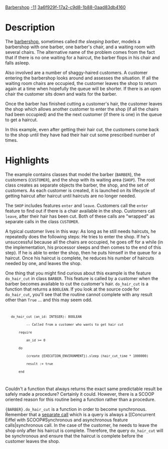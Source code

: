 [[Property:title|Barbershop]]
[[Property:weight|-11]]
[[Property:uuid|3a6f929f-17a2-c9d8-1b88-0aad83db4160]]
{{UnderConstruction}}


{{Beta}}


=Description=

The [http://en.wikipedia.org/wiki/Sleeping_barber_problem barbershop], sometimes called ''the sleeping barber'', models a barbershop with one barber, one barber's chair, and a waiting room with several chairs. The alternative name of the problem comes from the fact that if there is no one waiting for a haircut, the barber flops in his chair and falls asleep. 

Also involved are a number of shaggy-haired customers. A customer entering the barbershop looks around and assesses the situation. If all the waiting room chairs are occupied, the customer leaves the shop to return again at a time when hopefully the queue will be shorter. If there is an open chair the customer sits down and waits for the barber.

Once the barber has finished cutting a customer's hair, the customer leaves the shop which allows another customer to enter the shop (if all the chairs had been occupied) and the the next customer (if there is one) in the queue to get a haircut.

In this example, even after getting their hair cut, the customers come back to the shop until they have had their hair cut some prescribed number of times.


=Highlights=

The example contains classes that model the barber (<code>BARBER</code>), the customers (<code>CUSTOMER</code>), and the shop with its waiting area (<code>SHOP</code>). The root class creates as separate objects the barber, the shop, and the set of customers. As each customer is created, it is launched on its lifecycle of getting haircut after haircut until haircuts are no longer needed.

The <code>SHOP</code> includes features <code>enter</code> and <code>leave</code>. Customers call the <code>enter</code> feature to find out if there is a chair available in the shop. Customers call <code>leave</code>, after their hair has been cut. Both of these calls are "wrapped" as separate calls in the class <code>CUSTOMER</code>.

A typical customer lives in this way: As long as he still needs haircuts, he repeatedly does the following steps: He tries to enter the shop. If he's unsuccessful because all the chairs are occupied, he goes off for a while (in the implementation, his processor sleeps and then comes to the end of this step). If he is able to enter the shop, then he puts himself in the queue for a haircut. Once his haircut is complete, he reduces his number of haircuts needed by one, and leaves the shop.

One thing that you might find curious about this example is the feature <code>do_hair_cut</code> in class <code>BARBER</code>. This feature is called by a customer when the barber becomes available to cut the customer's hair. <code>do_hair_cut</code> is a function that returns a <code>BOOLEAN</code>. If you look at the source code for <code>do_hair_cut</code>, you'll see that the routine cannot complete with any result other than <code>True</code> ... and this may seem odd. 

<code>
    do_hair_cut (an_id: INTEGER): BOOLEAN
            -- Called from a customer who wants to get hair cut
        require
            an_id >= 0
        do
            (create {EXECUTION_ENVIRONMENT}).sleep (hair_cut_time * 1000000)
            result := true
        end
</code>

Couldn't a function that always returns the exact same predictable result be safely made a procedure? Certainly it could. However, there is a SCOOP oriented reason for this routine being a function rather than a procedure. 

<code>{BARBER}.do_hair_cut</code> is a function in order to become synchronous. Remember that a [[Concurrent Eiffel with SCOOP#Separate types and separate calls|separate call]] which is a query is always a [[Concurrent Eiffel with SCOOP#Synchronous and asynchronous feature calls|synchronous call. In the case of the customer, he needs to leave the shop only after his haircut is complete. Therefore, the query <code>do_hair_cut</code> will be synchronous and ensure that the haircut is complete before the customer leaves the shop.




